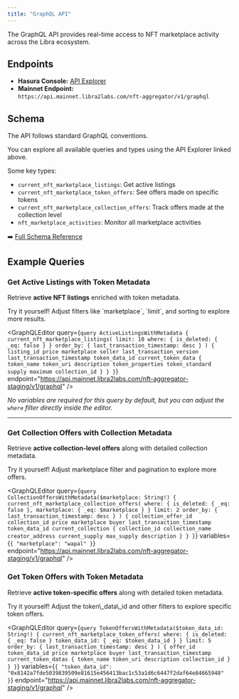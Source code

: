 ```yaml
---
title: "GraphQL API"
---
```




<Aside type="note">
  The GraphQL API provides real-time access to NFT marketplace activity across the Libra ecosystem.
</Aside>

## Endpoints

- **Hasura Console:** [API Explorer](https://cloud.hasura.io/public/graphiql?endpoint=https://api.mainnet.libra2labs.com/nft-aggregator/v1/graphql)
- **Mainnet Endpoint:**\
  `https://api.mainnet.libra2labs.com/nft-aggregator/v1/graphql`

## Schema

The API follows standard GraphQL conventions.

You can explore all available queries and types using the API Explorer linked above.

Some key types:

- `current_nft_marketplace_listings`: Get active listings
- `current_nft_marketplace_token_offers`: See offers made on specific tokens
- `current_nft_marketplace_collection_offers`: Track offers made at the collection level
- `nft_marketplace_activities`: Monitor all marketplace activities

➡️ [Full Schema Reference](/build/indexer/nft-aggregator/nft-aggregator-table)

## Example Queries

### Get Active Listings with Token Metadata

Retrieve **active NFT listings** enriched with token metadata.

<Aside type="note">
  Try it yourself! Adjust filters like `marketplace`, `limit`, and sorting to explore more results.
</Aside>

<GraphQLEditor
  query={`query ActiveListingsWithMetadata {
  current_nft_marketplace_listings(
    limit: 10
    where: { is_deleted: { _eq: false } }
    order_by: { last_transaction_timestamp: desc }
  ) {
    listing_id
    price
    marketplace
    seller
    last_transaction_version
    last_transaction_timestamp
    token_data_id
    current_token_data {
      token_name
      token_uri
      description
      token_properties
      token_standard
      supply
      maximum
      collection_id
    }
  }
}`}
  endpoint="https://api.mainnet.libra2labs.com/nft-aggregator-staging/v1/graphql"
/>

_No variables are required for this query by default, but you can adjust the `where` filter directly inside the editor._

***

### Get Collection Offers with Collection Metadata

Retrieve **active collection-level offers** along with detailed collection metadata.

<Aside type="note">
  Try it yourself! Adjust marketplace filter and pagination to explore more offers.
</Aside>

<GraphQLEditor
  query={`query CollectionOffersWithMetadata($marketplace: String!) {
  current_nft_marketplace_collection_offers(
    where: { is_deleted: { _eq: false }, marketplace: { _eq: $marketplace } }
    limit: 2
    order_by: { last_transaction_timestamp: desc }
  ) {
    collection_offer_id
    collection_id
    price
    marketplace
    buyer
    last_transaction_timestamp
    token_data_id
    current_collection {
      collection_id
      collection_name
      creator_address
      current_supply
      max_supply
      description
    }
  }
}`}
  variables={`{
  "marketplace": "wapal"
}`}
  endpoint="https://api.mainnet.libra2labs.com/nft-aggregator-staging/v1/graphql"
/>

### Get Token Offers with Token Metadata

Retrieve **active token-specific offers** along with detailed token metadata.

<Aside type="note">
  Try it yourself! Adjust the token\_data\_id and other filters to explore specific token offers.
</Aside>

<GraphQLEditor
  query={`query TokenOffersWithMetadata($token_data_id: String!) {
  current_nft_marketplace_token_offers(
    where: {
      is_deleted: { _eq: false }
      token_data_id: { _eq: $token_data_id }
    }
    limit: 5
    order_by: { last_transaction_timestamp: desc }
  ) {
    offer_id
    token_data_id
    price
    marketplace
    buyer
    last_transaction_timestamp
    current_token_datas {
      token_name
      token_uri
      description
      collection_id
    }
  }
}`}
  variables={`{
  "token_data_id": "0x8142a7fde5039839509e81615e456413bac1c53a1d6c6447f2daf64e84665948"
}`}
  endpoint="https://api.mainnet.libra2labs.com/nft-aggregator-staging/v1/graphql"
/>
